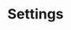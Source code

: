 ---
order: 10
xref: gui-configuration-settings
title: Settings
description: The available config options for Chocolatey GUI
---
